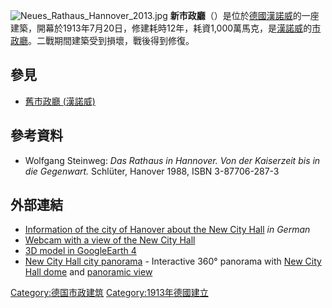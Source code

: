 [[File:Neues_Rathaus_Hannover_2013.jpg|thumb]]
'''新市政廳'''（{{lang-de|Neues Rathaus}}）是位於[[德國|德國]][[漢諾威|漢諾威]]的一座建築，開幕於1913年7月20日，修建耗時12年，耗資1,000萬馬克，是[[漢諾威|漢諾威]]的[[市政廳|市政廳]]。二戰期間建築受到損壞，戰後得到修復。
==參見==
* [[舊市政廳_(漢諾威)|舊市政廳 (漢諾威)]]
==參考資料==
* Wolfgang Steinweg: ''Das Rathaus in Hannover. Von der Kaiserzeit bis in die Gegenwart.'' Schlüter, Hanover 1988, ISBN 3-87706-287-3
==外部連結==
{{Commons category|Neues Rathaus (Hannover)}}
* [http://www.hannover.de/de/tourismus/sehenswuerdigkeiten/highlights_region/stadthan/neurathaus/index.html Information of the city of Hanover about the New City Hall] {{Wayback|url=http://www.hannover.de/de/tourismus/sehenswuerdigkeiten/highlights_region/stadthan/neurathaus/index.html |date=20080114234308 }} ''in German''
* [http://www.i1o.de/ Webcam with a view of the New City Hall] {{Wayback|url=http://www.i1o.de/ |date=20210121040159 }}
* [http://sketchup.google.com/3dwarehouse/details?mid=35744acc4a30ea75bcbc8790e1cd4d16&prevstart=0 3D model in GoogleEarth 4] {{Wayback|url=http://sketchup.google.com/3dwarehouse/details?mid=35744acc4a30ea75bcbc8790e1cd4d16&prevstart=0 |date=20131218114330 }}
* [http://www.stadtpanoramen.de/hannover/neues_rathaus.html New City Hall city panorama] {{Wayback|url=http://www.stadtpanoramen.de/hannover/neues_rathaus.html |date=20200803181718 }} - Interactive 360° panorama with [http://www.stadtpanoramen.de/hannover/rathauskuppel.html New City Hall dome] {{Wayback|url=http://www.stadtpanoramen.de/hannover/rathauskuppel.html |date=20200803181411 }} and [http://www.stadtpanoramen.de/hannover/blick_auf_hannover.html panoramic view] {{Wayback|url=http://www.stadtpanoramen.de/hannover/blick_auf_hannover.html |date=20200803173655 }}

{{coord|52|22|02|N|9|44|15|E|display=title|region:DE-NI_type:landmark_source:dewiki}}

[[Category:德国市政建筑|Category:德国市政建筑]]
[[Category:1913年德國建立|Category:1913年德國建立]]